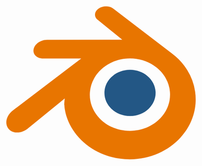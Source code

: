 <svg viewBox="0 0 128 128">
    <path
        d="M66.332 70.032c.24-4.242 2.327-7.987 5.485-10.634 3.094-2.602 7.248-4.193 11.809-4.193 4.537 0 8.69 1.59 11.78 4.193 3.163 2.647 5.237 6.392 5.485 10.634.24 4.35-1.523 8.41-4.605 11.417-3.158 3.05-7.627 4.977-12.66 4.977-5.037 0-9.526-1.915-12.664-4.977-3.094-3.006-4.853-7.044-4.606-11.397zm0 0"
        fill="#235785"></path><path
        d="M39.245 79.002c.028 1.66.564 4.89 1.36 7.404 1.682 5.336 4.537 10.273 8.49 14.599 4.062 4.465 9.074 8.055 14.85 10.61 6.073 2.67 12.665 4.037 19.505 4.037 6.84-.009 13.432-1.4 19.504-4.102 5.776-2.582 10.79-6.168 14.85-10.657 3.974-4.374 6.82-9.307 8.491-14.647a37 37 0 001.595-8.163c.208-2.69.12-5.405-.263-8.12a37.535 37.535 0 00-5.417-14.714c-2.574-4.15-5.916-7.76-9.89-10.813l.012-.004-39.955-30.506c-.036-.028-.068-.056-.104-.08-2.619-2.002-7.044-1.994-9.91.008-2.914 2.031-3.25 5.385-.656 7.496l-.012.008 16.682 13.484-50.789.051h-.068c-4.197.004-8.239 2.739-9.03 6.213-.82 3.521 2.035 6.46 6.412 6.46l-.008.016 25.736-.048L4.58 82.524c-.056.044-.12.088-.176.132C.069 85.95-1.33 91.446 1.4 94.9c2.778 3.522 8.666 3.546 13.047.02L39.505 74.51s-.368 2.758-.336 4.397zm64.56 9.219c-5.168 5.228-12.416 8.21-20.227 8.21-7.831.012-15.079-2.918-20.248-8.142-2.526-2.559-4.377-5.473-5.528-8.591a22.202 22.202 0 01-1.271-9.602 22.446 22.446 0 012.778-9.039c1.507-2.714 3.59-5.18 6.14-7.267 5.033-4.058 11.42-6.28 18.1-6.28 6.709-.008 13.097 2.174 18.13 6.236 2.55 2.075 4.625 4.529 6.14 7.243a22.302 22.302 0 012.774 9.043 22.313 22.313 0 01-1.271 9.598c-1.147 3.142-3.002 6.056-5.533 8.615zm0 0"
        fill="#e87500"></path>
</svg>

